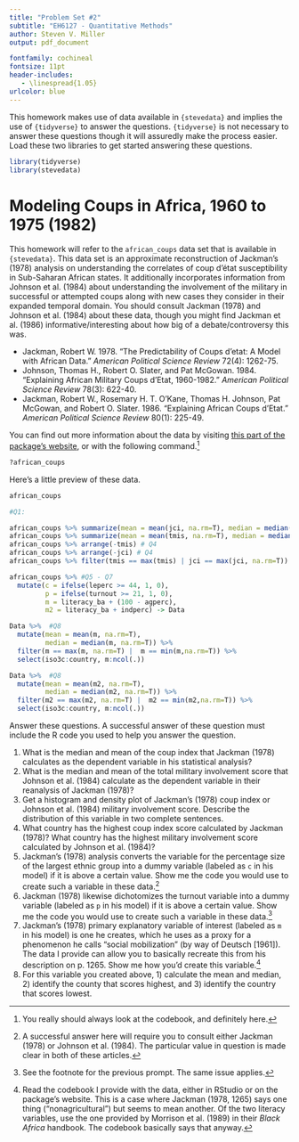 ```yaml
---
title: "Problem Set #2"
subtitle: "EH6127 - Quantitative Methods"
author: Steven V. Miller
output: pdf_document

fontfamily: cochineal
fontsize: 11pt
header-includes:
   - \linespread{1.05}
urlcolor: blue
---
```


This homework makes use of data available in `{stevedata}` and implies the use of `{tidyverse}` to answer the questions. `{tidyverse}` is not necessary to answer these questions though it will assuredly make the process easier. Load these two libraries to get started answering these questions.

```r
library(tidyverse)
library(stevedata)
```


# Modeling Coups in Africa, 1960 to 1975 (1982)

This homework will refer to the `african_coups` data set that is available in `{stevedata}`. This data set is an approximate reconstruction of Jackman's (1978) analysis on understanding the correlates of coup d'état susceptibility in Sub-Saharan African states. It additionally incorporates information from Johnson et al. (1984) about understanding the involvement of the military in successful or attempted coups along with new cases they consider in their expanded temporal domain. You should consult Jackman (1978) and Johnson et al. (1984) about these data, though you might find Jackman et al. (1986) informative/interesting about how big of a debate/controversy this was.

<!-- This homework will refer to the `nesarc_drinkspd` data set that is available in `{stevedata}`. This data set is loosely modified from Wave 1 (2001-2) of the National Epidemiologic Survey on Alcohol and Related Conditions (NESARC) data set, which, in part, asks a nationally representative survey of 43,093 Americans to say how often they consume alcohol on a usual day in which they drink alcohol. You can find out more information about the data by visiting [this part of the package's website](http://svmiller.com/stevedata/reference/nesarc_drinkspd.html), or with the following command.[^anotherhint] -->

- Jackman, Robert W. 1978. "The Predictability of Coups d'etat: A Model with African Data." *American Political Science Review* 72(4): 1262-75.
- Johnson, Thomas H., Robert O. Slater, and Pat McGowan. 1984. "Explaining African Military Coups d'Etat, 1960-1982." *American Political Science Review* 78(3): 622-40.
- Jackman, Robert W., Rosemary H. T. O'Kane, Thomas H. Johnson, Pat McGowan, and Robert O. Slater. 1986. "Explaining African Coups d'Etat." *American Political Science Review* 80(1): 225-49.

You can find out more information about the data by visiting [this part of the package's website](http://svmiller.com/stevedata/reference/african_coups.html), or with the following command.[^anotherhint] 

```r
?african_coups
```


Here's a little preview of these data.

```r
african_coups
```

```r
#Q1: 

african_coups %>% summarize(mean = mean(jci, na.rm=T), median = median(jci, na.rm=T)) # Q1
african_coups %>% summarize(mean = mean(tmis, na.rm=T), median = median(tmis, na.rm=T)) # Q2
african_coups %>% arrange(-tmis) # Q4
african_coups %>% arrange(-jci) # Q4
african_coups %>% filter(tmis == max(tmis) | jci == max(jci, na.rm=T)) # Q4

african_coups %>% #Q5 - Q7
  mutate(c = ifelse(leperc >= 44, 1, 0),
         p = ifelse(turnout >= 21, 1, 0),
         m = literacy_ba + (100 - agperc),
         m2 = literacy_ba + indperc) -> Data

Data %>%  #Q8
  mutate(mean = mean(m, na.rm=T),
         median = median(m, na.rm=T)) %>%
  filter(m == max(m, na.rm=T) |  m == min(m,na.rm=T)) %>%
  select(iso3c:country, m:ncol(.))

Data %>%  #Q8
  mutate(mean = mean(m2, na.rm=T),
         median = median(m2, na.rm=T)) %>%
  filter(m2 == max(m2, na.rm=T) |  m2 == min(m2,na.rm=T)) %>%
  select(iso3c:country, m:ncol(.))
```

Answer these questions. A successful answer of these question must include the R code you used to help you answer the question.

1. What is the median and mean of the coup index that Jackman (1978) calculates as the dependent variable in his statistical analysis?
2. What is the median and mean of the total military involvement score that Johnson et al. (1984) calculate as the dependent variable in their reanalysis of Jackman (1978)?
3. Get a histogram and density plot of Jackman's (1978) coup index or Johnson et al. (1984) military involvement score. Describe the distribution of this variable in two complete sentences.
4. What country has the highest coup index score calculated by Jackman (1978)? What country has the highest military involvement score calculated by Johnson et al. (1984)?
5. Jackman's (1978) analysis converts the variable for the percentage size of the largest ethnic group into a dummy variable (labeled as `c` in his model) if it is above a certain value. Show me the code you would use to create such a variable in these data.[^yesiknow]
6. Jackman (1978) likewise dichotomizes the turnout variable into a dummy variable (labeled as `p` in his model) if it is above a certain value. Show me the code you would use to create such a variable in these data.[^seeabove]
7. Jackman's (1978) primary explanatory variable of interest (labeled as `m` in his model) is one he creates, which he uses as a proxy for a phenomenon he calls "social mobilization" (by way of Deutsch [1961]). The data I provide can allow you to basically recreate this from his description on p. 1265. Show me how you'd create this variable.[^checkmycomment]
8. For this variable you created above, 1) calculate the mean and median, 2) identify the county that scores highest, and 3) identify the country that scores lowest.

<!-- 2. What is the mode, median, and mean of the `ethrace2a` variable, and why is this a ridiculous question to ask? -->
<!-- 3. What is the mode, median, and mean of the `sex` variable? What does the mean tell you for a binary variable like this? -->
<!-- <!-- 4. Recode the `educ` variable into a `collegeed` variable that equals 1 if the respondent says they have a four-year college degree or more. --> 
<!-- 5. Recode the `ethrace2a` variable into a dummy `white` variable that equals 1 if the respondent is white (not Hispanic) and 0 if the respondent is some other race or is Hispanic. -->
<!-- 6. Look at the `marital` variable. How many people in the data say they living with someone as married (i.e. "sambos", as you might call them in Sweden)? -->
<!-- <!-- 7. Get a histogram of the `age` variable and tell me what you see. --> 
<!-- 6. Get a histogram of the `s2aq8b` variable and tell me what you see. -->
<!-- 7. The `s2aq8b` variable is taken "as is" from the original data set, and communicates the number of drinks of any alcoholic type that the respondent says they consume on a given day drinking alcohol in the past 12 months. There are two problematic possible values in here that no longer make this a count variable, as is. What are they, and why are they problematic? -->
<!-- 8.  Recode this variable into a more informative `drinks_consumed` variable, given what you know about the variable from the codebook. Explain what you're doing. -->


[^anotherhint]: You really should always look at the codebook, and definitely here.
[^yesiknow]: A successful answer here will require you to consult either Jackman (1978) or Johnson et al. (1984). The particular value in question is made clear in both of these articles.
[^seeabove]: See the footnote for the previous prompt. The same issue applies.
[^checkmycomment]: Read the codebook I provide with the data, either in RStudio or on the package's website. This is a case where Jackman (1978, 1265) says one thing ("nonagricultural") but seems to mean another. Of the two literacy variables, use the one provided by Morrison et al. (1989) in their *Black Africa* handbook. The codebook basically says that anyway.